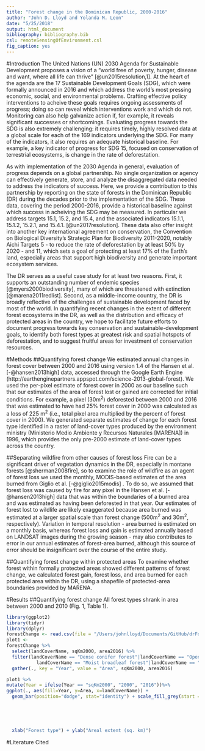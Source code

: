```yaml
---
title: "Forest change in the Dominican Republic, 2000-2016"
author: "John D. Lloyd and Yolanda M. Leon"
date: "5/25/2018"
output: html_document
bibliography: bibliography.bib
csl: remoteSensingOfEnvironment.csl
fig_caption: yes
---
```

#Introduction
The United Nations (UN) 2030 Agenda for Sustainable Development proposes a vision of a "world free of poverty, hunger, disease and want, where all life can thrive" [@un2015resolution,1]. At the heart of the agenda are the 17 Sustainable Development Goals (SDG), which were formally announced in 2016 and which address the world's most pressing economic, social, and environmental problems. Crafting effective policy interventions to acheive these goals requires ongoing assessments of progress; doing so can reveal which interventions work and which do not. Monitoring can also help galvanize action if, for example, it reveals significant successes or shortcomings. Evaluating progress towards the SDG is also extremely challenging: it requires timely, highly resolved data at a global scale for each of the 169 indicators underlying the SDG. For many of the indicators, it also requires an adequate historical baseline. For example, a key indicator of progress for SDG 15, focused on conservation of terrestrial ecosystems, is change in the rate of deforestation. 

As with implementation of the 2030 Agenda in general, evaluation of progress depends on a global partnership. No single organization or agency can effectively generate, store, and analyze the disaggregated data needed to address the indicators of success. Here, we provide a contribution to this partnership by reporting on the state of forests in the Dominican Republic (DR) during the decades prior to the implementation of the SDG. These data, covering the period 2000-2016, provide a historical baseline against which success in acheiving the SDG may be measured. In particular we address targets 15.1, 15.2, and 15.4, and the associated indicators 15.1.1, 15.1.2, 15.2.1, and 15.4.1. [@un2017resolution]. These data also offer insight into another key international agreement on conservation, the Convention on Biological Diversity's Strategic Plan for Biodiversity 2011-2020, notably Aichi Targets 5 - to reduce the rate of deforestation by at least 50% by 2020 - and 11, which sets a goal of protecting at least 17% of the Earth's land, especially areas that support high biodiversity and generate important ecosystem services.

The DR serves as a useful case study for at least two reasons. First, it supports an outstanding number of endemic species [@myers2000biodiversity], many of which are threatened with extinction [@marena2011redlist]. Second, as a middle-income country, the DR is broadly reflective of the challenges of sustainable development faced by most of the world. In quantifying recent changes in the extent of different forest ecosystems in the DR, as well as the distribution and efficacy of protected areas in the country, we hope to facilitate future efforts to document progress towards key conservation and sustainable-development goals, to identify both forest types at greatest risk and spatial hotspots of deforestation, and to suggest fruitful areas for investment of conservation resources. 

#Methods
##Quantifying forest change
We estimated annual changes in forest cover between 2000 and 2016 using version 1.4 of the Hansen et al. [-@hansen2013high] data, accessed through the Google Earth Engine (http://earthenginepartners.appspot.com/science-2013-global-forest). We used the per-pixel estimate of forest cover in 2000 as our baseline such that our estimates of the area of forest lost or gained are corrected for initial conditions. For example, a pixel (30m^2^) deforested between 2000 and 2016 that was estimated to have had 25% forest cover in 2000 was calculated as a loss of 225 m^2^ (i.e., total pixel area multiplied by the percent of forest cover in 2000). We generated separate estimates of change for each forest type identified in a raster of land-cover types produced by the environment ministry (Ministerio Medio Ambiente y Recursos Naturales [MARENA]) in 1996, which provides the only pre-2000 estimate of land-cover types across the country. 

##Separating wildfire from other causes of forest loss
Fire can be a significant driver of vegetation dynamics in the DR, especially in montane forests [@sherman2008fire], so to examine the role of wildfire as an agent of forest loss we used the monthly, MODIS-based estimates of the area burned from Giglio et al. [-@giglio2015modis] . To do so, we assumed that forest loss was caused by fire for any pixel in the Hansen et al. [-@hansen2013high] data that was within the boundaries of a burned area and was estimated as having been deforested in that year. Our estimates of forest lost to wildlife are likely exaggerated because area burned was estimated at a larger spatial scale than forest change (500m^2^ and 30m^2^, respectively). Variation in temporal resolution - area burned is estimated on a monthly basis, whereas forest loss and gain is estimated annually based on LANDSAT images during the growing season - may also contributes to error in our annual estimates of forest-area burned, although this source of error should be insignificant over the course of the entire study.

##Quantifying forest change within protected areas
To examine whether forest within formally protected areas showed different patterns of forest change, we calculated forest gain, forest loss, and area burned for each protected area within the DR, using a shapefile of protected-area boundaries provided by MARENA. 

#Results
##Quantifying forest change
All forest types shrank in area between 2000 and 2010 (Fig. 1, Table 1). 
```r
library(ggplot2)
library(tidyr)
library(dplyr)
forestChange <- read.csv(file = "/Users/johnlloyd/Documents/GitHub/drForestChange/EarthEngineOutput/forestChange.csv")
plot1 <-
forestChange %>%
  select(landCoverName, sqKm2000, area2016) %>%
  filter(landCoverName == "Dense conifer forest"|landCoverName == "Open conifer forest"|landCoverName == "Wet broadleaf forest"|
           landCoverName == "Moist broadleaf forest"|landCoverName == "Semi-moist broadleaf forest"|landCoverName == "Dry forest")%>%
  gather(., key = "Year", value = "Area", sqKm2000, area2016)

plot1 %>%
mutate(Year = ifelse(Year == "sqKm2000", "2000", "2016"))%>%
ggplot(., aes(fill=Year, y=Area, x=landCoverName)) +
  geom_bar(position="dodge", stat="identity") + scale_fill_grey(start = 0.4, end = 0.7) + theme_minimal() + theme(axis.text.x = element_text(angle = 340,
                                                                                                                                             vjust = 0.5),
                                                                                                                  axis.title.x = element_text(size = 18),
                                                                                                                  axis.title.y = element_text(size = 18),
                                                                                                                  axis.text.x.bottom = element_text(size = 10),
                                                                                                                  axis.text.y = element_text(size = 10)) + 
  xlab("Forest type") + ylab("Areal extent (sq. km)")
```

\begin{table}[]
\begin{tabular}{lllll}
Forest type (original classification name) & Area (sq. km), 2000 & Area (sq. km), 2016 & Net change, sq. km & Net change, \% \\
Dense conifer (conifero denso) & 1660.1 & 1503.0 & -157.1 & -10.5 \\
Open conifer (conifero abierto) & 638.7 & 566.7 & -72.0 & -12.7 \\
Wet broadleaf (latifoliado nublado) & 951.8 & 898.9 & -52.8 & -5.9 \\
Moist broadleaf (latifoliado humedo) & 2455.6 & 2362.2 & -204.3 & -8.7 \\
Semi-moist broadleaf (latifoliado semi-humedo) & 1527.0 & 1350.1 & -176.9 & -13.1 \\
Dry (seco) & 2173.1 & 1692l9 & -210.2 & -10.7
\end{tabular}
\end{table}

#Literature Cited
